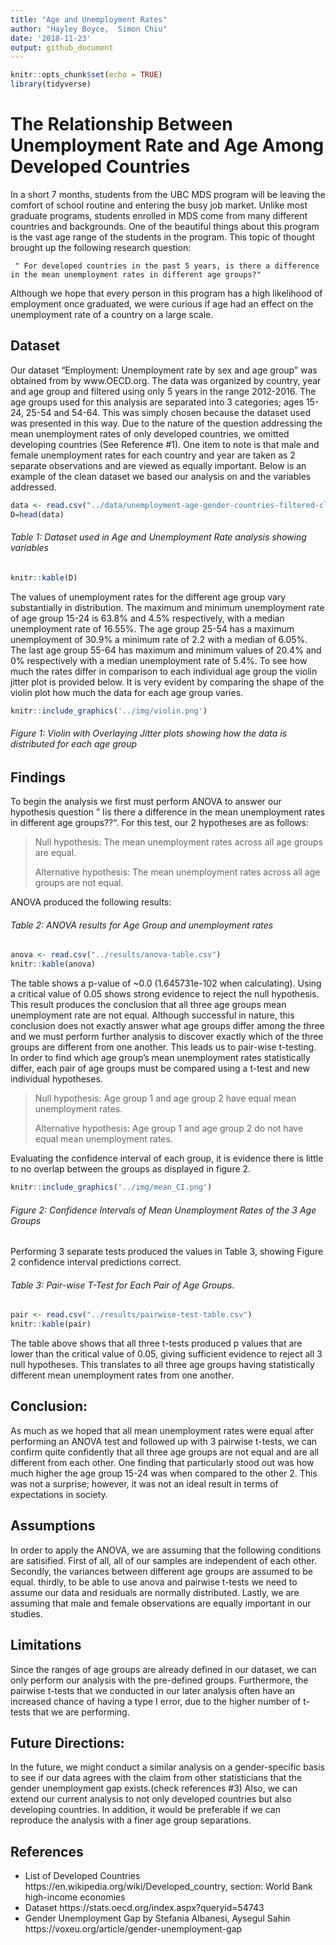 ```yaml
---
title: "Age and Unemployment Rates"
author: "Hayley Boyce,  Simon Chiu"
date: '2018-11-23'
output: github_document
---
```


```r
knitr::opts_chunk$set(echo = TRUE)
library(tidyverse)
```

# The Relationship Between Unemployment Rate and Age Among Developed Countries 

In a short 7 months, students from the UBC MDS program will be leaving the comfort of school routine and entering the busy job market. Unlike most graduate programs, students enrolled in MDS come from many different countries and backgrounds. One of the beautiful things about this program is the vast age range of the students in the program. This topic of thought brought up the following research question: 

     " For developed countries in the past 5 years, is there a difference in the mean unemployment rates in different age groups?"

Although we hope that every person in this program has a high likelihood of employment once graduated, we were curious if age had an effect on the unemployment rate of a country on a large scale. 

## Dataset 

Our dataset “Employment: Unemployment rate by sex and age group” was obtained from by www.OECD.org. The data was organized by country, year and age group and filtered using only 5 years in the range 2012-2016. The age groups used for this analysis are separated into 3 categories; ages 15-24, 25-54 and 54-64. This was simply chosen because the dataset used was presented in this way. Due to the nature of the question addressing the mean unemployment rates of only developed countries, we omitted developing countries (See Reference #1). One item to note is that male and female unemployment rates for each country and year are taken as 2 separate observations and are viewed as equally important. Below is an example of the clean dataset we based our analysis on and the variables addressed. 



```r
data <- read.csv("../data/unemployment-age-gender-countries-filtered-clean.csv")
D=head(data)
```

###### Table 1: Dataset used in Age and Unemployment Rate analysis showing variables
```r
knitr::kable(D)
```


The values of unemployment rates for the different age group vary substantially in distribution. The maximum and minimum unemployment rate of age group 15-24 is 63.8% and 4.5% respectively, with a median unemployment rate of 16.55%. The age group 25-54 has a maximum unemployment of 30.9% a minimum rate of 2.2 with a median of 6.05%. The last age group 55-64 has maximum and minimum values of 20.4% and 0% respectively with a median unemployment rate of 5.4%. To see how much the rates differ in comparison to each individual age group the violin jitter plot is provided below. It is very evident by comparing the shape of the violin plot how much the data for each age group varies. 


```r
knitr::include_graphics('../img/violin.png')
```

###### Figure 1: Violin with Overlaying Jitter plots showing how the data is distributed for each age group
  

## Findings

To begin the analysis we first must perform ANOVA to answer our hypothesis question " Iis there a difference in the mean unemployment rates in different age groups??".  For this test, our 2 hypotheses are as follows:  

> Null hypothesis: The mean unemployment rates across all age groups are equal.  
>
> Alternative hypothesis: The mean unemployment rates across all age groups are not equal.  

ANOVA produced the following results: 

###### Table 2: ANOVA results for Age Group and unemployment rates

```r
anova <- read.csv("../results/anova-table.csv")
knitr::kable(anova)
```

The table shows a p-value of ~0.0 (1.645731e-102 when calculating).  Using a critical value of 0.05 shows strong evidence to reject the null hypothesis.  This result produces the conclusion that all three age groups mean unemployment rate are not equal.  Although successful in nature, this conclusion does not exactly answer what age groups differ among the three and we must perform further analysis to discover exactly which of the three groups are different from one another. This leads us to pair-wise t-testing. In order to find which age group's mean unemployment rates statistically differ, each pair of age groups must be compared using a t-test and new individual hypotheses.

> Null hypothesis: Age group 1 and age group 2 have equal mean unemployment rates. 
>
> Alternative hypothesis: Age group 1 and age group 2 do not have equal mean unemployment rates.

Evaluating the confidence interval of each group, it is evidence there is little to no overlap between the groups as displayed in figure 2. 

```r
knitr::include_graphics('../img/mean_CI.png')
```

###### Figure 2: Confidence Intervals of Mean Unemployment Rates of the 3 Age Groups

Performing 3 separate tests produced the values in Table 3, showing Figure 2 confidence interval predictions correct. 

###### Table 3: Pair-wise T-Test for Each Pair of Age Groups. 

```r
pair <- read.csv("../results/pairwise-test-table.csv")
knitr::kable(pair)
```

The table above shows that all three t-tests produced p values that are lower than the critical value of 0.05, giving sufficient evidence to reject all 3 null hypotheses.  This translates to all three age groups having statistically different mean unemployment rates from one another.  

## Conclusion:
As much as we hoped that all mean unemployment rates were equal after performing an ANOVA test and followed up with 3 pairwise t-tests, we can confirm quite confidently that all three age groups are not equal and are all different from each other.  One finding that particularly stood out was how much higher the age group 15-24 was when compared to the other 2. This was not a surprise; however, it was not an ideal result in terms of expectations in society.

## Assumptions
In order to apply the ANOVA, we are assuming that the following conditions are satisified. First of all, all of our samples are independent of each other. Secondly, the variances between different age groups are assumed to be equal. thirdly, to be able to use anova and pairwise t-tests we need to assume our data and residuals are normally distributed. 
Lastly, we are assuming that male and female observations are equally important in our studies.

## Limitations
Since the ranges of age groups are already defined in our dataset, we can only perform our analysis with the pre-defined groups. Furthermore, the pairwise t-tests that we conducted in our later analysis often have an increased chance of having a type I error, due to the higher number of t-tests that we are performing. 

## Future Directions:
In the future, we might conduct a similar analysis on a gender-specific basis to see if our data agrees with the claim from other statisticians that the gender unemployment gap exists.(check references #3)
Also, we can extend our current analysis to not only developed countries but also developing countries.
In addition, it would be preferable if we can reproduce the analysis with a finer age group separations.

## References
-    List of Developed Countries
https://en.wikipedia.org/wiki/Developed_country, section: World Bank high-income economies
-    Dataset
https://stats.oecd.org/index.aspx?queryid=54743
-    Gender Unemployment Gap by Stefania Albanesi, Aysegul Sahin
https://voxeu.org/article/gender-unemployment-gap




